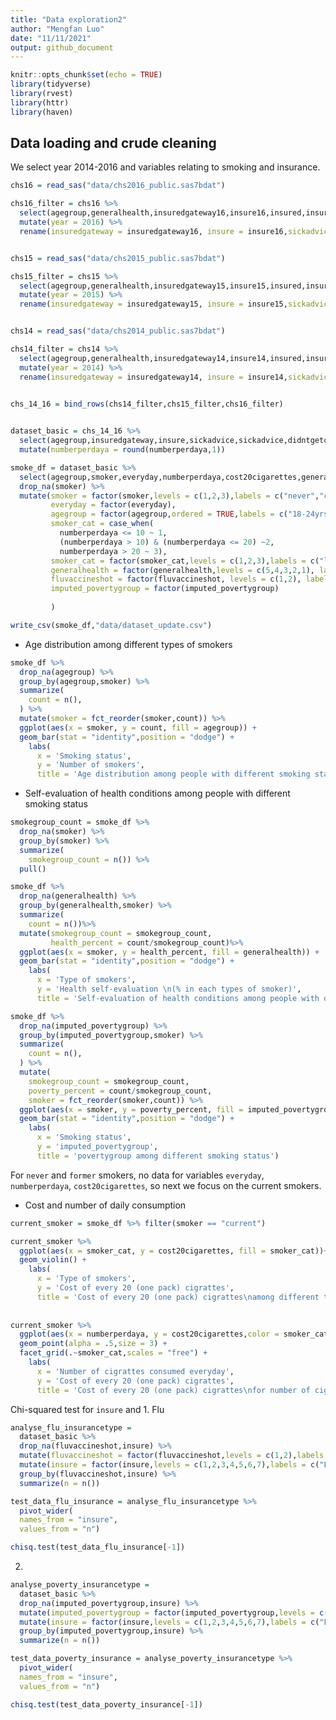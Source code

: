 ```yaml
---
title: "Data exploration2"
author: "Mengfan Luo"
date: "11/11/2021"
output: github_document
---
```


```r
knitr::opts_chunk$set(echo = TRUE)
library(tidyverse)
library(rvest)
library(httr)
library(haven)
```


## Data loading and crude cleaning

We select year 2014-2016 and variables relating to smoking and insurance. 

```r

chs16 = read_sas("data/chs2016_public.sas7bdat")

chs16_filter = chs16 %>% 
  select(agegroup,generalhealth,insuredgateway16,insure16,insured,insure5,sickadvice16,sickplace,didntgetcare16,smoker,everyday,numberperdaya,cost20cigarettes,imputed_povertygroup,fluvaccineshot,bmi,child) %>% 
  mutate(year = 2016) %>% 
  rename(insuredgateway = insuredgateway16, insure = insure16,sickadvice = sickadvice16,didntgetcare = didntgetcare16)


chs15 = read_sas("data/chs2015_public.sas7bdat")

chs15_filter = chs15 %>% 
  select(agegroup,generalhealth,insuredgateway15,insure15,insured,insure5,sickadvice15,sickplace,didntgetcare15,smoker,everyday,numberperdaya,cost20cigarettes,imputed_povertygroup,fluvaccineshot,bmi,child) %>% 
  mutate(year = 2015) %>% 
  rename(insuredgateway = insuredgateway15, insure = insure15,sickadvice = sickadvice15,didntgetcare = didntgetcare15)


chs14 = read_sas("data/chs2014_public.sas7bdat")

chs14_filter = chs14 %>% 
  select(agegroup,generalhealth,insuredgateway14,insure14,insured,insure5,sickadvice14,sickplace,didntgetcare14,smoker,everyday,numberperdaya,cost20cigarettes,imputed_povertygroup,fluvaccineshot,bmi,child) %>% 
  mutate(year = 2014) %>% 
  rename(insuredgateway = insuredgateway14, insure = insure14,sickadvice = sickadvice14,didntgetcare = didntgetcare14)


chs_14_16 = bind_rows(chs14_filter,chs15_filter,chs16_filter)
  
```


```r
dataset_basic = chs_14_16 %>% 
  select(agegroup,insuredgateway,insure,sickadvice,sickadvice,didntgetcare,smoker,everyday,numberperdaya,cost20cigarettes,generalhealth,fluvaccineshot,imputed_povertygroup,bmi,child) %>% 
  mutate(numberperdaya = round(numberperdaya,1))
```


```r

smoke_df = dataset_basic %>% 
  select(agegroup,smoker,everyday,numberperdaya,cost20cigarettes,generalhealth,fluvaccineshot,imputed_povertygroup,bmi,child) %>% 
  drop_na(smoker) %>% 
  mutate(smoker = factor(smoker,levels = c(1,2,3),labels = c("never","current","former")),
         everyday = factor(everyday),
         agegroup = factor(agegroup,ordered = TRUE,labels = c("18-24yrs","25-44yrs", "45-64yrs", "65+yrs")),
         smoker_cat = case_when(
           numberperdaya <= 10 ~ 1,
           (numberperdaya > 10) & (numberperdaya <= 20) ~2,
           numberperdaya > 20 ~ 3),
         smoker_cat = factor(smoker_cat,levels = c(1,2,3),labels = c("light","normal","heavy")),
         generalhealth = factor(generalhealth,levels = c(5,4,3,2,1), labels = c("Poor","Fair","Good","Very good","Excellent")),
         fluvaccineshot = factor(fluvaccineshot, levels = c(1,2), labels = c("yes","no")),
         imputed_povertygroup = factor(imputed_povertygroup)
         
         )

write_csv(smoke_df,"data/dataset_update.csv")
```



* Age distribution among different types of smokers

```r

smoke_df %>% 
  drop_na(agegroup) %>% 
  group_by(agegroup,smoker) %>% 
  summarize(
    count = n(),
  ) %>% 
  mutate(smoker = fct_reorder(smoker,count)) %>% 
  ggplot(aes(x = smoker, y = count, fill = agegroup)) + 
  geom_bar(stat = "identity",position = "dodge") +
    labs(
      x = 'Smoking status',
      y = 'Number of smokers',
      title = 'Age distribution among people with different smoking status')


```


* Self-evaluation of health conditions among people with different smoking status

```r

smokegroup_count = smoke_df %>% 
  drop_na(smoker) %>% 
  group_by(smoker) %>% 
  summarize(
    smokegroup_count = n()) %>% 
  pull()

smoke_df %>% 
  drop_na(generalhealth) %>% 
  group_by(generalhealth,smoker) %>% 
  summarize(
    count = n())%>% 
  mutate(smokegroup_count = smokegroup_count,
         health_percent = count/smokegroup_count)%>% 
  ggplot(aes(x = smoker, y = health_percent, fill = generalhealth)) + 
  geom_bar(stat = "identity",position = "dodge") +
    labs(
      x = 'Type of smokers',
      y = 'Health self-evaluation \n(% in each types of smoker)',
      title = 'Self-evaluation of health conditions among people with different smoking status\n(% in each types of smoker)')
```


```r
smoke_df %>% 
  drop_na(imputed_povertygroup) %>% 
  group_by(imputed_povertygroup,smoker) %>% 
  summarize(
    count = n(),
  ) %>% 
  mutate(
    smokegroup_count = smokegroup_count,
    poverty_percent = count/smokegroup_count,
    smoker = fct_reorder(smoker,count)) %>% 
  ggplot(aes(x = smoker, y = poverty_percent, fill = imputed_povertygroup)) + 
  geom_bar(stat = "identity",position = "dodge") +
    labs(
      x = 'Smoking status',
      y = 'imputed_povertygroup',
      title = 'povertygroup among different smoking status')
```



For `never` and `former` smokers, no data for variables `everyday`, `numberperdaya`, `cost20cigarettes`, so next we focus on the current smokers.


* Cost and number of daily consumption

```r
current_smoker = smoke_df %>% filter(smoker == "current")

current_smoker %>%
  ggplot(aes(x = smoker_cat, y = cost20cigarettes, fill = smoker_cat))+
  geom_violin() +
    labs(
      x = 'Type of smokers',
      y = 'Cost of every 20 (one pack) cigrattes',
      title = 'Cost of every 20 (one pack) cigrattes\namong different type of smokers')
  
  
current_smoker %>% 
  ggplot(aes(x = numberperdaya, y = cost20cigarettes,color = smoker_cat))+
  geom_point(alpha = .5,size = 3) +
  facet_grid(.~smoker_cat,scales = "free") +
    labs(
      x = 'Number of cigrattes consumed everyday',
      y = 'Cost of every 20 (one pack) cigrattes',
      title = 'Cost of every 20 (one pack) cigrattes\nfor number of cigrattes consumed everyday')


```


Chi-squared test for `insure` and 
1. Flu

```r
analyse_flu_insurancetype = 
  dataset_basic %>%
  drop_na(fluvaccineshot,insure) %>% 
  mutate(fluvaccineshot = factor(fluvaccineshot,levels = c(1,2),labels = c("Yes","No"))) %>% 
  mutate(insure = factor(insure,levels = c(1,2,3,4,5,6,7),labels = c("Employer","Self-purchase","Medicare", "Medicaid/Family Health+", "Milit/CHAMPUS/Tricare", "COBRA/Other", "Uninsured"))) %>% 
  group_by(fluvaccineshot,insure) %>% 
  summarize(n = n())
```


```r
test_data_flu_insurance = analyse_flu_insurancetype %>% 
  pivot_wider(
  names_from = "insure", 
  values_from = "n")
```

```r
chisq.test(test_data_flu_insurance[-1])

```

2.

```r
analyse_poverty_insurancetype = 
  dataset_basic %>%
  drop_na(imputed_povertygroup,insure) %>% 
  mutate(imputed_povertygroup = factor(imputed_povertygroup,levels = c(1,2,3,4,5))) %>% 
  mutate(insure = factor(insure,levels = c(1,2,3,4,5,6,7),labels = c("Employer","Self-purchase","Medicare", "Medicaid/Family Health+", "Milit/CHAMPUS/Tricare", "COBRA/Other", "Uninsured"))) %>% 
  group_by(imputed_povertygroup,insure) %>% 
  summarize(n = n())
```


```r
test_data_poverty_insurance = analyse_poverty_insurancetype %>% 
  pivot_wider(
  names_from = "insure", 
  values_from = "n")
```

```r
chisq.test(test_data_poverty_insurance[-1])

```







